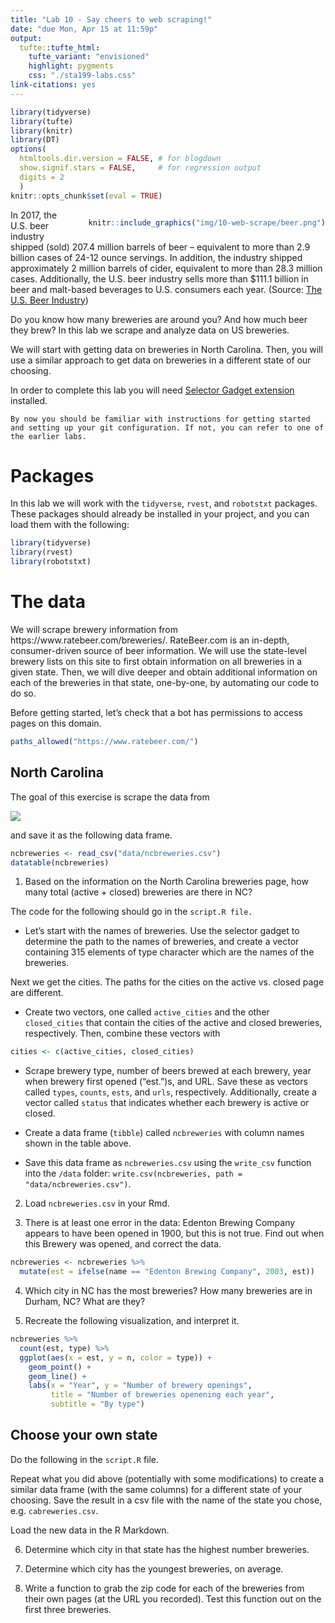 ```yaml
---
title: "Lab 10 - Say cheers to web scraping!"
date: "due Mon, Apr 15 at 11:59p"
output: 
  tufte::tufte_html:
    tufte_variant: "envisioned"
    highlight: pygments
    css: "./sta199-labs.css"
link-citations: yes
---
```


```r
library(tidyverse)
library(tufte)
library(knitr)
library(DT)
options(
  htmltools.dir.version = FALSE, # for blogdown
  show.signif.stars = FALSE,     # for regression output
  digits = 2
  )
knitr::opts_chunk$set(eval = TRUE)
```

<div style= "float:right;position: relative; margin-left: 20px">
```r
knitr::include_graphics("img/10-web-scrape/beer.png")
```
</div>

In 2017, the U.S. beer industry shipped (sold) 207.4 million barrels of beer – equivalent to more than 2.9 billion cases of 24-12 ounce servings. In addition, the industry shipped approximately 2 million barrels of cider, equivalent to more than 28.3 million cases. Additionally, the U.S. beer industry sells more than $111.1 billion in beer and malt-based beverages to U.S. consumers each year. (Source: [The U.S. Beer Industry]( https://www.nbwa.org/resources/industry-fast-facts))

Do you know how many breweries are around you? And how much beer they brew? In this lab we scrape and analyze data on US breweries.

We will start with getting data on breweries in North Carolina. Then, you will use a similar approach to get data on breweries in a different state of our choosing.

In order to complete this lab you will need [Selector Gadget extension](http://selectorgadget.com/) installed.

```marginfigure
By now you should be familiar with instructions for getting started and setting up your git configuration. If not, you can refer to one of the earlier labs.
```

# Packages

In this lab we will work with the `tidyverse`, `rvest`, and `robotstxt` packages. These packages should already be installed in your project, and you can load them with the following:

```r
library(tidyverse) 
library(rvest)
library(robotstxt)
```

# The data

We will scrape brewery information from https://www.ratebeer.com/breweries/. RateBeer.com is an in-depth, consumer-driven source of beer information. We will use the state-level brewery lists on this site to first obtain information on all breweries in a given state. Then, we will dive deeper and obtain additional information on each of the breweries in that state, one-by-one, by automating our code to do so.

Before getting started, let's check that a bot has permissions to access pages on this domain.

```r
paths_allowed("https://www.ratebeer.com/")
```

## North Carolina

The goal of this exercise is scrape the data from

![](img/10-web-scrape/ncbreweries.png)

and save it as the following data frame.

```r
ncbreweries <- read_csv("data/ncbreweries.csv")
datatable(ncbreweries)
```

1. Based on the information on the North Carolina breweries page, how many total (active + closed) breweries are there in NC?

The code for the following should go in the `script.R file.`

- Let's start with the names of breweries. Use the selector gadget to determine the path to the names of breweries, and create a vector containing 315 elements of type character which are the names of the breweries.

Next we get the cities. The paths for the cities on the active vs. closed page are different.

- Create two vectors, one called `active_cities` and the other `closed_cities` that contain the cities of the active and closed breweries, respectively. Then, combine these vectors with 

```r
cities <- c(active_cities, closed_cities)
```

- Scrape brewery type, number of beers brewed at each brewery, year when brewery first opened ("est.")s, and URL. Save these as vectors called `types`, `counts`, `ests`,  and `urls`, respectively. Additionally, create a vector called `status` that indicates whether each brewery is active or closed.

- Create a data frame (`tibble`) called `ncbreweries` with column names shown in the table above.

- Save this data frame as `ncbreweries.csv` using the `write_csv` function into the `/data` folder: `write.csv(ncbreweries, path = "data/ncbreweries.csv")`.

2. Load `ncbreweries.csv` in your Rmd.

3. There is at least one error in the data: Edenton Brewing Company appears to have been opened in 1900, but this is not true. Find out when this Brewery was opened, and correct the data.

```r
ncbreweries <- ncbreweries %>%
  mutate(est = ifelse(name == "Edenton Brewing Company", 2003, est))
```

4. Which city in NC has the most breweries? How many breweries are in Durham, NC? What are they?

5. Recreate the following visualization, and interpret it.

```r
ncbreweries %>%
  count(est, type) %>%
  ggplot(aes(x = est, y = n, color = type)) +
    geom_point() +
    geom_line() +
    labs(x = "Year", y = "Number of brewery openings",
         title = "Number of breweries openening each year",
         subtitle = "By type")
```

## Choose your own state

Do the following in the `script.R` file.

Repeat what you did above (potentially with some modifications) to create a similar data frame (with the same columns) for a different state of your choosing. Save the result in a csv file with the name of the state you chose, e.g. `cabreweries.csv`.

Load the new data in the R Markdown.

6. Determine which city in that state has the highest number breweries.

7. Determine which city has the youngest breweries, on average.

8. Write a function to grab the zip code for each of the breweries from their own pages (at the URL you recorded). Test this function out on the first three breweries.
